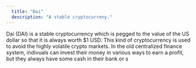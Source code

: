 ```yaml
---
  title: "Dai"
  description: "A stable cryptocurreny."
---
```


Dai (DAI) is a stable cryptocurrency which is pegged to the value of the US dollar so that it is always worth $1 USD. This kind of cryptocurrency is used to avoid the highly volatile crypto markets. In the old centralized finance system, indivuals can invest their money in various ways to earn a profit, but they always have some cash in their bank or s
